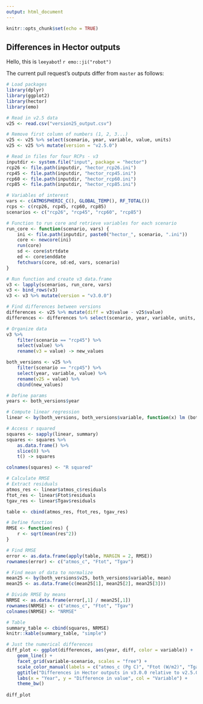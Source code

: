 ```yaml
---
output: html_document
---
```


```r
knitr::opts_chunk$set(echo = TRUE)
```

## Differences in Hector outputs

Hello, this is `leeyabot`! `r emo::ji("robot")`  

The current pull request's outputs differ from `master` as follows:


``` r
# Load packages
library(dplyr)
library(ggplot2)
library(hector)
library(emo)

# Read in v2.5 data
v25 <- read.csv("version25_output.csv")

# Remove first column of numbers (1, 2, 3...)
v25 <- v25 %>% select(scenario, year, variable, value, units)
v25 <- v25 %>% mutate(version = "v2.5.0")

# Read in files for four RCPs - v3
inputdir <- system.file("input", package = "hector")
rcp26 <- file.path(inputdir, "hector_rcp26.ini")
rcp45 <- file.path(inputdir, "hector_rcp45.ini")
rcp60 <- file.path(inputdir, "hector_rcp60.ini")
rcp85 <- file.path(inputdir, "hector_rcp85.ini")

# Variables of interest
vars <- c(ATMOSPHERIC_C(), GLOBAL_TEMP(), RF_TOTAL())
rcps <- c(rcp26, rcp45, rcp60, rcp85)
scenarios <- c("rcp26", "rcp45", "rcp60", "rcp85")

# Function to run core and retrieve variables for each scenario
run_core <- function(scenario, vars) {
    ini <- file.path(inputdir, paste0("hector_", scenario, ".ini"))
    core <- newcore(ini)
    run(core)
    sd <- core$strtdate
    ed <- core$enddate
    fetchvars(core, sd:ed, vars, scenario)
}

# Run function and create v3 data.frame
v3 <- lapply(scenarios, run_core, vars)
v3 <- bind_rows(v3)
v3 <- v3 %>% mutate(version = "v3.0.0")

# Find differences between versions
differences <- v25 %>% mutate(diff = v3$value - v25$value)
differences <- differences %>% select(scenario, year, variable, units, version, diff)
```

```r

# Organize data
v3 %>%
    filter(scenario == "rcp45") %>%
    select(value) %>%
    rename(v3 = value) -> new_values

both_versions <- v25 %>%
    filter(scenario == "rcp45") %>%
    select(year, variable, value) %>%
    rename(v25 = value) %>%
    cbind(new_values)

# Define params
years <- both_versions$year

# Compute linear regression
linear <- by(both_versions, both_versions$variable, function(x) lm (both_versions$v3~both_versions$v25))

# Access r squared
squares <- sapply(linear, summary)
squares <- squares %>% 
    as.data.frame() %>%
    slice(8) %>%
    t() -> squares

colnames(squares) <- "R squared"

# Calculate RMSE
# Extract residuals
atmos_res <- linear$atmos_c$residuals
ftot_res <- linear$Ftot$residuals
tgav_res <- linear$Tgav$residuals

table <- cbind(atmos_res, ftot_res, tgav_res)

# Define function
RMSE <- function(res) {
    r <- sqrt(mean(res^2))
}

# Find RMSE
error <- as.data.frame(apply(table, MARGIN = 2, RMSE))
rownames(error) <- c("atmos_c", "Ftot", "Tgav")

# Find mean of data to normalize
mean25 <- by(both_versions$v25, both_versions$variable, mean)
mean25 <- as.data.frame(c(mean25[1], mean25[2], mean25[3]))

# Divide RMSE by means
NRMSE <- as.data.frame(error[,1] / mean25[,1])
rownames(NRMSE) <- c("atmos_c", "Ftot", "Tgav")
colnames(NRMSE) <- "NRMSE"

# Table
summary_table <- cbind(squares, NRMSE)
knitr::kable(summary_table, "simple")

```


``` r
# Just the numerical differences
diff_plot <- ggplot(differences, aes(year, diff, color = variable)) +
    geom_line() +
    facet_grid(variable~scenario, scales = "free") +
    scale_color_manual(labels = c("atmos_c (Pg C)", "Ftot (W/m2)", "Tgav (degC)"), values = c("gold", "aquamarine4", "slateblue4")) +
    ggtitle("Differences in Hector outputs in v3.0.0 relative to v2.5.0") +
    labs(x = "Year", y = "Difference in value", col = "Variable") +
    theme_bw()
    
diff_plot

```
